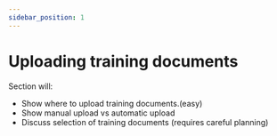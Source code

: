 ```yaml
---
sidebar_position: 1
---
```


# Uploading training documents

Section will:
- Show where to upload training documents.(easy)
- Show manual upload vs automatic upload
- Discuss selection of training documents (requires careful planning)
